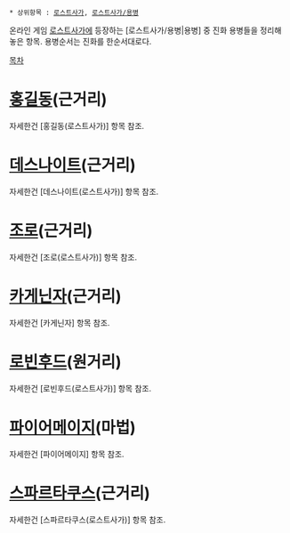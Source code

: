  * 상위항목 : [[로스트사가]], [[로스트사가/용병]]

온라인 게임 [[로스트사가]]에 등장하는 [로스트사가/용병|용병] 중 진화 용병들을 정리해 놓은 항목.
용병순서는 진화를 한순서대로다.

[[목차]]

= [[홍길동(로스트사가)|홍길동]](근거리) =
자세한건 [홍길동(로스트사가)] 항목 참조.

= [[데스나이트(로스트사가)|데스나이트]](근거리) =
자세한건 [데스나이트(로스트사가)] 항목 참조.

= [[조로(로스트사가)|조로]](근거리) =
자세한건 [조로(로스트사가)] 항목 참조.

= [[카게닌자]](근거리) =
자세한건 [카게닌자] 항목 참조.

= [[로빈후드(로스트사가)|로빈후드]](원거리) =
자세한건 [로빈후드(로스트사가)] 항목 참조.

= [[파이어메이지]](마법) =
자세한건 [파이어메이지] 항목 참조.

= [[스파르타쿠스(로스트사가)|스파르타쿠스]](근거리) =
자세한건 [스파르타쿠스(로스트사가)] 항목 참조.
